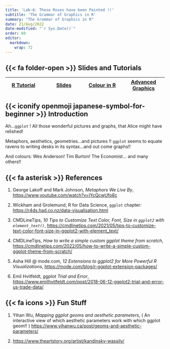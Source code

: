 ```yaml
---
title: 'Lab-6: These Roses have been Painted !!'
subtitle: 'The Grammar of Graphics in R'
summary: "The Grammar of Graphics in R"
date: 21/Aug/2022
date-modified: "`r Sys.Date()`"
order: 60
editor: 
  markdown: 
    wrap: 72
---
```


## {{< fa folder-open >}} Slides and Tutorials

| <a href="../../../../labs/r-labs/graphics/index.qmd"><i class="fa-brandsfa-r-project"></i> R Tutorial</a>   | <a href="https://r-for-artists.netlify.app/slides/04-metaphors/04-metaphors-with-graphics"> <iconify-icon icon="icon-park:ppt"></iconify-icon> Slides </a> | <a href="../../../../labs/r-labs/graphics/colors.qmd"> <iconify-icon icon="cil:color-palette"></iconify-icon> Colour in R</a>  | <a href="../../../../labs/r-labs/graphics/wizardy.qmd"><iconify-icon icon="fa6-solid:hat-wizard"></iconify-icon>Advanced Graphics</a> |
|------------------|------------------|------------------|-------------------|

## {{< iconify openmoji japanese-symbol-for-beginner >}} Introduction

Ah...`ggplot` ! All those wonderful pictures and graphs, that Alice
might have relished!

Metaphors, aesthetics, geometries...and pictures !! `ggplot` seems to
equate ravens to writing desks in its syntax...and out come graphs!!

And colours: Wes Anderson! Tim Burton! The Economist... and many
others!!

## {{< fa asterisk >}} References

1.  George Lakoff and Mark Johnson, *Metaphors We Live By*,
    <https://www.youtube.com/watch?v=lYcQcwUfo8c>

2.  Wickham and Grolemund, R for Data Science, `ggplot` chapter:
    <https://r4ds.had.co.nz/data-visualisation.html>

3.  CMDLineTips, *10 Tips to Customize Text Color, Font, Size in
    `ggplot2` with `element_text()`*,
    <https://cmdlinetips.com/2021/05/tips-to-customize-text-color-font-size-in-ggplot2-with-element_text/>

4.  CMDLineTips, *How to write a simple custom ggplot theme from
    scratch*,
    <https://cmdlinetips.com/2022/05/how-to-write-a-simple-custom-ggplot-theme-from-scratch/>

5.  Asha Hill \@ mode.com, *12 Extensions to ggplot2 for More Powerful R
    Visualizations*,
    <https://mode.com/blog/r-ggplot-extension-packages/>

6.  Emil Hvitfeldt, *ggplot Trial and Error*,
    <https://www.emilhvitfeldt.com/post/2018-06-12-ggplot2-trial-and-error-us-trade-data/>

## {{< fa icons >}} Fun Stuff

1.  Yihan Wu, *Mapping ggplot geoms and aesthetic parameters*, ( An
    interactive view of which aesthetic parameters work with which
    ggplot geom!! )
    <https://www.yihanwu.ca/post/geoms-and-aesthetic-parameters/>

2.  <https://www.theartstory.org/artist/kandinsky-wassily/>
